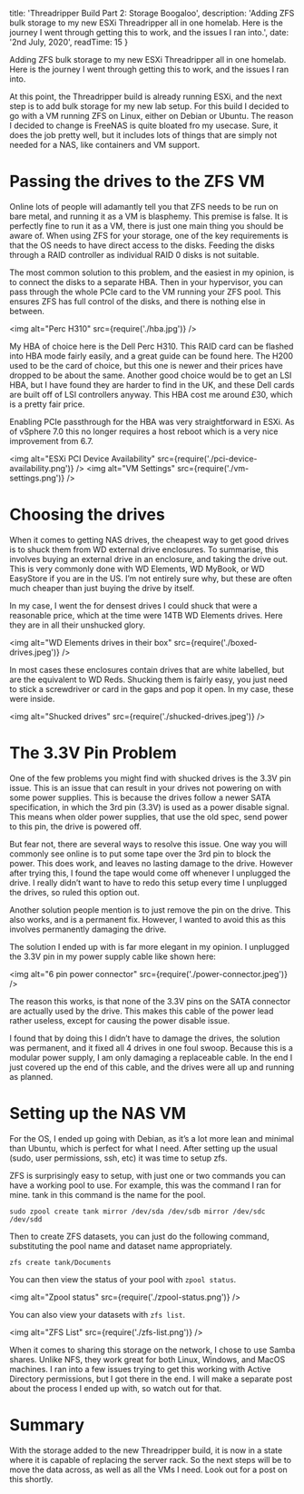 
  title: 'Threadripper Build Part 2: Storage Boogaloo',
  description: 'Adding ZFS bulk storage to my new ESXi Threadripper all in one homelab. Here is the journey I went through getting this to work, and the issues I ran into.',
  date: '2nd July, 2020',
  readTime: 15
}


Adding ZFS bulk storage to my new ESXi Threadripper all in one homelab. Here is the journey I went through getting this to work, and the issues I ran into.

At this point, the Threadripper build is already running ESXi, and the next step is to add bulk storage for my new lab setup. For this build I decided to go with a VM running ZFS on Linux, either on Debian or Ubuntu. The reason I decided to change is FreeNAS is quite bloated fro my usecase. Sure, it does the job pretty well, but it includes lots of things that are simply not needed for a NAS, like containers and VM support.

# Passing the drives to the ZFS VM

Online lots of people will adamantly tell you that ZFS needs to be run on bare metal, and running it as a VM is blasphemy. This premise is false. It is perfectly fine to run it as a VM, there is just one main thing you should be aware of. When using ZFS for your storage, one of the key requirements is that the OS needs to have direct access to the disks. Feeding the disks through a RAID controller as individual RAID 0 disks is not suitable.

The most common solution to this problem, and the easiest in my opinion, is to connect the disks to a separate HBA. Then in your hypervisor, you can pass through the whole PCIe card to the VM running your ZFS pool. This ensures ZFS has full control of the disks, and there is nothing else in between.

<img alt="Perc H310" src={require('./hba.jpg')} />

My HBA of choice here is the Dell Perc H310. This RAID card can be flashed into HBA mode fairly easily, and a great guide can be found here. The H200 used to be the card of choice, but this one is newer and their prices have dropped to be about the same. Another good choice would be to get an LSI HBA, but I have found they are harder to find in the UK, and these Dell cards are built off of LSI controllers anyway. This HBA cost me around £30, which is a pretty fair price.

Enabling PCIe passthrough for the HBA was very straightforward in ESXi. As of vSphere 7.0 this no longer requires a host reboot which is a very nice improvement from 6.7.

<img alt="ESXi PCI Device Availability" src={require('./pci-device-availability.png')} />
<img alt="VM Settings" src={require('./vm-settings.png')} />

# Choosing the drives

When it comes to getting NAS drives, the cheapest way to get good drives is to shuck them from WD external drive enclosures. To summarise, this involves buying an external drive in an enclosure, and taking the drive out. This is very commonly done with WD Elements, WD MyBook, or WD EasyStore if you are in the US. I’m not entirely sure why, but these are often much cheaper than just buying the drive by itself.

In my case, I went the for densest drives I could shuck that were a reasonable price, which at the time were 14TB WD Elements drives. Here they are in all their unshucked glory.

<img alt="WD Elements drives in their box" src={require('./boxed-drives.jpeg')} />

In most cases these enclosures contain drives that are white labelled, but are the equivalent to WD Reds. Shucking them is fairly easy, you just need to stick a screwdriver or card in the gaps and pop it open. In my case, these were inside.

<img alt="Shucked drives" src={require('./shucked-drives.jpeg')} />

# The 3.3V Pin Problem

One of the few problems you might find with shucked drives is the 3.3V pin issue. This is an issue that can result in your drives not powering on with some power supplies. This is because the drives follow a newer SATA specification, in which the 3rd pin (3.3V) is used as a power disable signal. This means when older power supplies, that use the old spec, send power to this pin, the drive is powered off.

But fear not, there are several ways to resolve this issue. One way you will commonly see online is to put some tape over the 3rd pin to block the power. This does work, and leaves no lasting damage to the drive. However after trying this, I found the tape would come off whenever I unplugged the drive. I really didn’t want to have to redo this setup every time I unplugged the drives, so ruled this option out.

Another solution people mention is to just remove the pin on the drive. This also works, and is a permanent fix. However, I wanted to avoid this as this involves permanently damaging the drive.

The solution I ended up with is far more elegant in my opinion. I unplugged the 3.3V pin in my power supply cable like shown here:

<img alt="6 pin power connector" src={require('./power-connector.jpeg')} />

The reason this works, is that none of the 3.3V pins on the SATA connector are actually used by the drive. This makes this cable of the power lead rather useless, except for causing the power disable issue.

I found that by doing this I didn’t have to damage the drives, the solution was permanent, and it fixed all 4 drives in one foul swoop. Because this is a modular power supply, I am only damaging a replaceable cable. In the end I just covered up the end of this cable, and the drives were all up and running as planned.

# Setting up the NAS VM

For the OS, I ended up going with Debian, as it’s a lot more lean and minimal than Ubuntu, which is perfect for what I need. After setting up the usual (sudo, user permissions, ssh, etc) it was time to setup zfs.

ZFS is surprisingly easy to setup, with just one or two commands you can have a working pool to use. For example, this was the command I ran for mine. tank in this command is the name for the pool.

```
sudo zpool create tank mirror /dev/sda /dev/sdb mirror /dev/sdc /dev/sdd
```

Then to create ZFS datasets, you can just do the following command, substituting the pool name and dataset name appropriately.

```
zfs create tank/Documents
```

You can then view the status of your pool with `zpool status`.


<img alt="Zpool status" src={require('./zpool-status.png')} />

You can also view your datasets with `zfs list`.

<img alt="ZFS List" src={require('./zfs-list.png')} />

When it comes to sharing this storage on the network, I chose to use Samba shares. Unlike NFS, they work great for both Linux, Windows, and MacOS machines. I ran into a few issues trying to get this working with Active Directory permissions, but I got there in the end. I will make a separate post about the process I ended up with, so watch out for that.

# Summary

With the storage added to the new Threadripper build, it is now in a state where it is capable of replacing the server rack. So the next steps will be to move the data across, as well as all the VMs I need. Look out for a post on this shortly.
